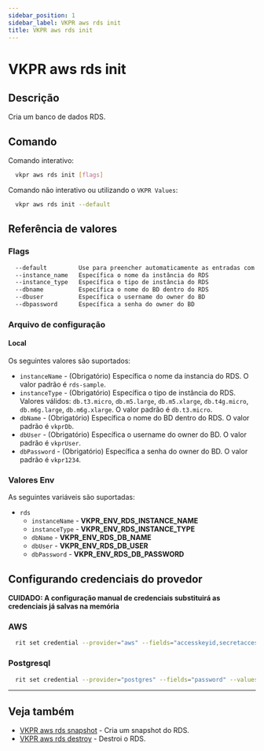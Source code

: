 ```yaml
---
sidebar_position: 1
sidebar_label: VKPR aws rds init
title: VKPR aws rds init
---
```


# VKPR aws rds init

## Descrição

Cria um banco de dados RDS.

## Comando

Comando interativo:

```bash
  vkpr aws rds init [flags]
```

Comando não interativo ou utilizando o `VKPR Values`:

```bash
  vkpr aws rds init --default
```

## Referência de valores

### Flags

```sh
  --default         Use para preencher automaticamente as entradas com valores padrões
  --instance_name   Específica o nome da instância do RDS
  --instance_type   Específica o tipo de instância do RDS
  --dbname          Específica o nome do BD dentro do RDS
  --dbuser          Específica o username do owner do BD
  --dbpassword      Específica a senha do owner do BD
```

### Arquivo de configuração

#### Local

Os seguintes valores são suportados:

- `instanceName` - (Obrigatório) Específica o nome da instancia do RDS. O valor padrão é `rds-sample`.
- `instanceType` - (Obrigatório) Específica o tipo de instância do RDS. Valores válidos: `db.t3.micro`, `db.m5.large`, `db.m5.xlarge`, `db.t4g.micro`, `db.m6g.large`, `db.m6g.xlarge`. O valor padrão é `db.t3.micro`.
- `dbName` - (Obrigatório) Específica o nome do BD dentro do RDS. O valor padrão é `vkprDb`.
- `dbUser` - (Obrigatório) Específica o username do owner do BD. O valor padrão é `vkprUser`.
- `dbPassword` - (Obrigatório) Específica a senha do owner do BD. O valor padrão é `vkpr1234`.

### Valores Env

As seguintes variáveis são suportadas:

- `rds`
  - `instanceName` - **VKPR_ENV_RDS_INSTANCE_NAME**
  - `instanceType` - **VKPR_ENV_RDS_INSTANCE_TYPE**
  - `dbName` - **VKPR_ENV_RDS_DB_NAME**
  - `dbUser` - **VKPR_ENV_RDS_DB_USER**
  - `dbPassword` - **VKPR_ENV_RDS_DB_PASSWORD**

## Configurando credenciais do provedor

**CUIDADO: A configuração manual de credenciais substituirá as credenciais já salvas na memória**

### AWS

```bash
  rit set credential --provider="aws" --fields="accesskeyid,secretaccesskey,region" --values="seu-accesskey,seu-secretaccess,seu-region"
```

### Postgresql

```bash
  rit set credential --provider="postgres" --fields="password" --values="seu-password"
```

---

## Veja também

- [VKPR aws rds snapshot](/docs/commands/aws/rds/snapshot) - Cria um snapshot do RDS.
- [VKPR aws rds destroy](/docs/commands/aws/rds/destroy) - Destroi o RDS.
